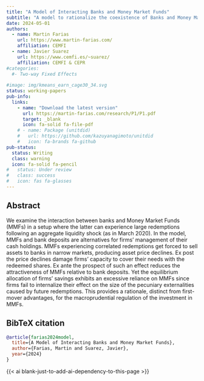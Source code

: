 ```yaml
---
title: "A Model of Interacting Banks and Money Market Funds"
subtitle: "A model to rationalize the coexistence of Banks and Money Market funds and to study its policy implications."
date: 2024-05-01
authors:
  - name: Martin Farias
    url: https://www.martin-farias.com/
    affiliation: CEMFI
  - name: Javier Suarez
    url: https://www.cemfi.es/~suarez/
    affiliation: CEMFI & CEPR
#categories:
  #- Two-way Fixed Effects
  
#image: img/kmeans_earn_cage30_34.svg
status: working-papers
pub-info:
  links:
    - name: "Download the latest version"
      url: https://martin-farias.com/research/P1/P1.pdf
      target: _blank
      icon: fa-solid fa-file-pdf
    # - name: Package (unitdid)
    #   url: https://github.com/kazuyanagimoto/unitdid
    #   icon: fa-brands fa-github
pub-status: 
  status: Writing
  class: warning
  icon: fa-solid fa-pencil
#   status: Under review
#   class: success
#   icon: fas fa-glasses
---
```


## Abstract

We examine the interaction between banks and Money Market Funds (MMFs) in a setup where the latter can experience large redemptions following an aggregate liquidity shock (as in March 2020). In the model, MMFs and bank deposits are alternatives for firms’ management of their cash holdings. MMFs experiencing correlated redemptions get forced to sell assets to banks in narrow markets, producing asset price declines. Ex post the price declines damage firms’ capacity to cover their needs with the redeemed shares. Ex ante the prospect of such an effect reduces the attractiveness of MMFs relative to bank deposits. Yet the equilibrium allocation of firms’ savings exhibits an excessive reliance on MMFs since firms fail to internalize their effect on the size of the pecuniary externalities caused by future redemptions. This provides a rationale, distinct from first-mover advantages, for the macroprudential regulation of the investment in MMFs.

<!-- ## Important table & figure

![Figure I (b): High Heterogeneity in Child-penalties (CP), Different CP Paths (K-Means)](img/kmeans_earn_cage30_34.svg)

![Figure VII: Intergenerational mobility in CP: mothers vs daughters](img/IGMcp.svg) -->

## BibTeX citation

```bibtex
@article{farias2024model,
  title={A Model of Interacting Banks and Money Market Funds},
  author={Farias, Martin and Suarez, Javier},
  year={2024}
}
```

{{< ai blank-just-to-add-ai-dependency-to-this-page >}}